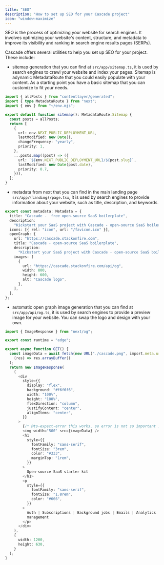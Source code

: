 ```yaml
---
title: "SEO"
description: "How to set up SEO for your Cascade project"
icon: "window-maximize"
---
```


SEO is the process of optimizing your website for search engines. It involves optimizing your website's content, structure, and metadata to improve its visibility and ranking in search engine results pages (SERPs).

Cascade offers several utilities to help you set up SEO for your project. These include:

- sitemap generation that you can find at `src/app/sitemap.ts`, it is used by search engines to crawl your website and index your pages. Sitemap is adynamic MetadataRoute that you could easily populate with your content. As a starting point you have a basic sitemap that you can customize to fit your needs.

```typescript
import { allPosts } from "contentlayer/generated";
import { type MetadataRoute } from "next";
import { env } from "~/env.mjs";

export default function sitemap(): MetadataRoute.Sitemap {
  const posts = allPosts;
  return [
    {
      url: env.NEXT_PUBLIC_DEPLOYMENT_URL,
      lastModified: new Date(),
      changeFrequency: "yearly",
      priority: 1,
    },
    ...posts.map((post) => ({
      url: `${env.NEXT_PUBLIC_DEPLOYMENT_URL}/${post.slug}`,
      lastModified: new Date(post.date),
      priority: 0.7,
    })),
  ];
}
```

- metadata from next that you can find in the main landing page `src/app/(landing)/page.tsx`, it is used by search engines to provide information about your website, such as title, description, and keywords.

```typescript
export const metadata: Metadata = {
  title: "Cascade -  free open-source SaaS boilerplate",
  description:
    "Kickstart your SaaS project with Cascade - open-source SaaS boilerplate. Payments, error tracking, analytics, background jobs, email marketing. All in one package.",
  icons: [{ rel: "icon", url: "/favicon.ico" }],
  openGraph: {
    url: "https://cascade.stackonfire.com",
    title: "Cascade - open-source SaaS boilerplate",
    description:
      "Kickstart your SaaS project with Cascade - open-source SaaS boilerplate. Payments, error tracking, analytics, background jobs, email marketing. All in one package.",
    images: [
      {
        url: "https://cascade.stackonfire.com/api/og",
        width: 800,
        height: 600,
        alt: "Cascade logo",
      },
    ],
  },
};
```

- automatic open graph image generation that you can find at `src/app/api/og.ts`, it is used by search engines to provide a preview image for your website. You can swap the logo and design with your own.

```typescript
import { ImageResponse } from "next/og";

export const runtime = "edge";

export async function GET() {
  const imageData = await fetch(new URL("./cascade.png", import.meta.url)).then(
    (res) => res.arrayBuffer()
  );
  return new ImageResponse(
    (
      <div
        style={{
          display: "flex",
          background: "#f6f6f6",
          width: "100%",
          height: "100%",
          flexDirection: "column",
          justifyContent: "center",
          alignItems: "center",
        }}
      >
        {/* @ts-expect-error this works, so error is not so important :D  */}
        <img width="500" src={imageData} />
        <h1
          style={{
            fontFamily: "sans-serif",
            fontSize: "3rem",
            color: "#333",
            marginTop: "1rem",
          }}
        >
          Open-source SaaS starter kit
        </h1>
        <p
          style={{
            fontFamily: "sans-serif",
            fontSize: "1.8rem",
            color: "#666",
          }}
        >
          Auth | Subscriptions | Background jobs | Emails | Analytics | User
          management
        </p>
      </div>
    ),
    {
      width: 1200,
      height: 630,
    }
  );
}
```

